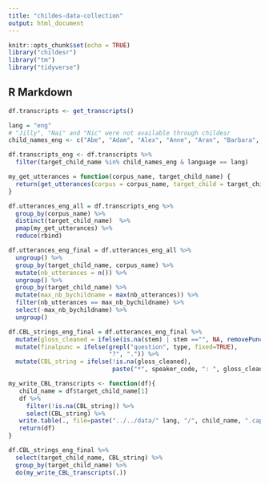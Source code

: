```yaml
---
title: "childes-data-collection"
output: html_document
---
```


```r
knitr::opts_chunk$set(echo = TRUE)
library("childesr")
library("tm")
library("tidyverse")
```

## R Markdown

```r
df.transcripts <- get_transcripts()

lang = "eng"
# "Jilly", "Nai" and "Nic" were not available through childesr
child_names_eng <- c("Abe", "Adam", "Alex", "Anne", "Aran", "Barbara", "Becky", "Carl", "Conor", "David", "Dominic", "Emily", "Emma", "Ethan", "Eve", "Gail", "Jimmy", "Joel", "John", "Lara", "Lily", "Liz", "Matt", "Michelle", "Naomi", "Nathaniel", "Nina", "Peter", "Roman", "Ross", "Ruth", "Sarah", "Seth", "Shem", "Thomas", "Tow", "Trevor", "Violet", "Warren", "Will")

df.transcripts_eng <- df.transcripts %>% 
  filter(target_child_name %in% child_names_eng & language == lang)

```

```r
my_get_utterances = function(corpus_name, target_child_name) {
  return(get_utterances(corpus = corpus_name, target_child = target_child_name))
}

df.utterances_eng_all = df.transcripts_eng %>% 
  group_by(corpus_name) %>% 
  distinct(target_child_name)  %>% 
  pmap(my_get_utterances) %>% 
  reduce(rbind)

```

```r
df.utterances_eng_final = df.utterances_eng_all %>% 
  ungroup() %>% 
  group_by(target_child_name, corpus_name) %>% 
  mutate(nb_utterances = n()) %>% 
  ungroup() %>% 
  group_by(target_child_name) %>% 
  mutate(max_nb_bychildname = max(nb_utterances)) %>% 
  filter(nb_utterances == max_nb_bychildname) %>% 
  select(-max_nb_bychildname) %>% 
  ungroup() 
```


```r
df.CBL_strings_eng_final = df.utterances_eng_final %>%
  mutate(gloss_cleaned = ifelse(is.na(stem) | stem =="", NA, removePunctuation(gloss))) %>% 
  mutate(finalpunc = ifelse(grepl("question", type, fixed=TRUE),
                            "?", ".")) %>% 
  mutate(CBL_string = ifelse(!is.na(gloss_cleaned),
                             paste("*", speaker_code, ": ", gloss_cleaned, " ", finalpunc, sep=""), NA)) 

```


```r
my_write_CBL_transcripts <- function(df){
   child_name = df$target_child_name[1]
   df %>%
     filter(!is.na(CBL_string)) %>% 
     select(CBL_string) %>% 
   write.table(., file=paste("../../data/" lang, "/", child_name, ".capp", sep =""), quote = FALSE, col.names = FALSE, row.names = FALSE)
   return(df)
}

df.CBL_strings_eng_final %>% 
  select(target_child_name, CBL_string) %>% 
  group_by(target_child_name) %>% 
  do(my_write_CBL_transcripts(.))
```



